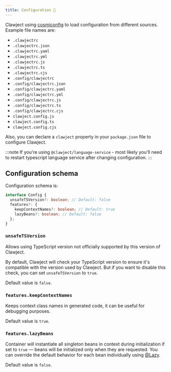 ```yaml
---
title: Configuration 🔮
---
```


Clawject using [cosmiconfig](https://github.com/cosmiconfig/cosmiconfig) to load configuration from different sources.
Example file names are:

- `.clawjectrc`
- `.clawjectrc.json`
- `.clawjectrc.yaml`
- `.clawjectrc.yml`
- `.clawjectrc.js`
- `.clawjectrc.ts`
- `.clawjectrc.cjs`
- `.config/clawjectrc`
- `.config/clawjectrc.json`
- `.config/clawjectrc.yaml`
- `.config/clawjectrc.yml`
- `.config/clawjectrc.js`
- `.config/clawjectrc.ts`
- `.config/clawjectrc.cjs`
- `clawject.config.js`
- `clawject.config.ts`
- `clawject.config.cjs`

Also, you can declare a `clawject` property in your `package.json` file to configure Clawject.

:::note
If you're using `@clawject/language-service` - most likely you'll need to restart typescript language service after changing configuration.
:::

## Configuration schema

Configuration schema is:

```typescript
interface Config {
  unsafeTSVersion?: boolean; // Default: false
  features?: {
    keepContextNames?: boolean; // Default: true
    lazyBeans?: boolean; // Default: false
  };
}
```

### `unsafeTSVersion`

Allows using TypeScript version not officially supported by this version of Clawject.

By default, Clawject will check your TypeScript version to ensure it's compatible with the version used by Clawject.
But if you want to disable this check, you can set `unsafeTSVersion` to `true`.

Default value is `false`.

### `features.keepContextNames`

Keeps context class names in generated code, it can be useful for debugging purposes.

Default value is `true`.

### `features.lazyBeans`

Container will instantiate all singleton beans in context during initialization if set to `true` — beans
will be initialized only when they are requested.
You can override the default behavior for each bean individually using [@Lazy](/docs/api/lazy.mdx).

Default value is `false`.
